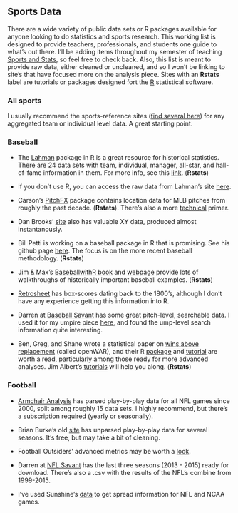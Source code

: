 ## Sports Data

There are a wide variety of public data sets or R packages available for anyone looking to do statistics and sports research. This working list is designed to provide teachers, professionals, and students one guide to what's out there. I'll be adding items throughout my semester of teaching [Sports and Stats](statsbylopez.com/stats-sports-class/), so feel free to check back. Also, this list is meant to provide raw data, either cleaned or uncleaned, and so I won't be linking to site's that have focused more on the analysis piece. Sites with an **Rstats** label are tutorials or packages designed fort the [R](cran.r-project.org) statistical software. 


### All sports

I usually recommend the sports-reference sites ([find several here](http://www.sports-reference.com/)) for any aggregated team or individual level data. A great starting point. 


### Baseball

- The [Lahman](https://cran.r-project.org/web/packages/Lahman/Lahman.pdf) package in R is a great resource for historical statistics. There are 24 data sets with team, individual, manager, all-star, and hall-of-fame information in them. For more info, see this [link](http://lahman.r-forge.r-project.org/). (**Rstats**)

- If you don't use R, you can access the raw data from Lahman's site [here](http://www.seanlahman.com/baseball-archive/statistics/).

- Carson's [PitchFX](http://cpsievert.github.io/pitchRx/) package contains location data for MLB pitches from roughly the past decade. (**Rstats**). There's also a more [technical](https://journal.r-project.org/archive/2014-1/sievert.pdf) primer. 

- Dan Brooks' [site](http://www.brooksbaseball.net/) also has valuable XY data, produced almost instantanously. 

- Bill Petti is working on a baseball package in R that is promising. See his github page [here](https://github.com/BillPetti/baseballr). The focus is on the more recent baseball methodology. (**Rstats**)

- Jim & Max's [BaseballwithR book](http://www.amazon.com/Analyzing-Baseball-Data-Chapman-Series/dp/1466570229) and [webpage](https://baseballwithr.wordpress.com) provide lots of walkthroughs of historically important baseball examples. (**Rstats**)

- [Retrosheet](http://www.retrosheet.org/) has box-scores dating back to the 1800's, although I don't have any experience getting this information into R. 

- Darren at [Baseball Savant](www.baseballsavant) has some great pitch-level, searchable data. I used it for my umpire piece [here](http://fivethirtyeight.com/features/umpires-are-less-blind-than-they-used-to-be/), and found the ump-level search information quite interesting.

- Ben, Greg, and Shane wrote a statistical paper on [wins above replacement](http://arxiv.org/abs/1312.7158) (called openWAR), and their R [package](https://github.com/beanumber/openWAR) and [tutorial](https://baseballwithr.wordpress.com/2014/03/17/introduction-to-openwar/) are worth a read, particularly among those ready for more advanced analyses. Jim Albert's [tutorials](https://baseballwithr.wordpress.com/category/openwar/) will help you along. (**Rstats**)


### Football

- [Armchair Analysis](www.armchairanalysis.com) has parsed play-by-play data for all NFL games since 2000, split among roughly 15 data sets. I highly recommend, but there's a subscription required (yearly or seasonally).

- Brian Burke's old [site](http://archive.advancedfootballanalytics.com/2010/04/play-by-play-data.html) has unparsed play-by-play data for several seasons. It's free, but may take a bit of cleaning.

- Football Outsiders' advanced metrics may be worth a [look](http://www.footballoutsiders.com/). 

- Darren at [NFL Savant](http://nflsavant.com/about.php) has the last three seasons (2013 - 2015) ready for download. There's also a .csv with the results of the NFL's combine from 1999-2015. 

- I've used Sunshine's [data](http://www.repole.com/sun4cast/data.html) to get spread information for NFL and NCAA games. 




